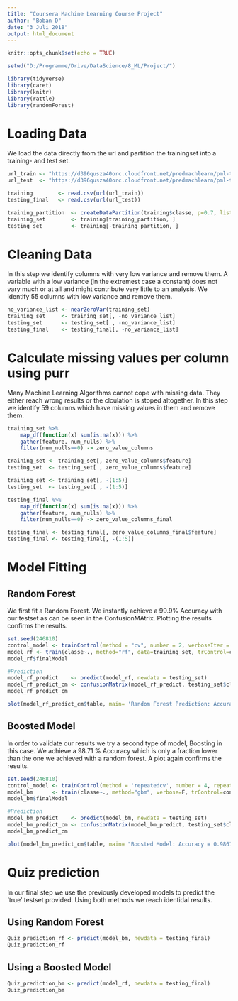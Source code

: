---
title: "Coursera Machine Learning Course Project"
author: "Boban D"
date: "3 Juli 2018"
output: html_document
---

```{r setup, include=FALSE}
knitr::opts_chunk$set(echo = TRUE)
```

```{r, echo=FALSE, warning=FALSE, message=FALSE}
setwd("D:/Programme/Drive/DataScience/8_ML/Project/")

library(tidyverse)
library(caret)
library(knitr)
library(rattle)
library(randomForest)
```




#######################################
# Loading Data
#######################################
We load the data directly from the url and partition the trainingset into a training- and test set.

```{r}
url_train <- "https://d396qusza40orc.cloudfront.net/predmachlearn/pml-training.csv"
url_test  <- "https://d396qusza40orc.cloudfront.net/predmachlearn/pml-testing.csv"

training        <- read.csv(url(url_train))
testing_final   <- read.csv(url(url_test))

training_partition  <- createDataPartition(training$classe, p=0.7, list=FALSE)
training_set        <- training[training_partition, ]
testing_set         <- training[-training_partition, ]
```


#######################################
# Cleaning Data
#######################################
In this step we identify columns with very low variance and remove them. A variable with a low variance (in the extremest case a constant) does not vary much or at all and might contribute very little to an analysis. We identify 55 columns with low variance and remove them.
```{r}
no_variance_list <- nearZeroVar(training_set)
training_set     <- training_set[, -no_variance_list]
testing_set      <- testing_set[ , -no_variance_list]
testing_final    <- testing_final[, -no_variance_list] 
```


# Calculate missing values per column using purr
Many Machine Learning Algorithms cannot cope with missing data. They either reach wrong results or the clculation is stoped altogether. In this step we identify 59 columns which have missing values in them and remove them.

```{r}
training_set %>%
    map_df(function(x) sum(is.na(x))) %>%
    gather(feature, num_nulls) %>%
    filter(num_nulls==0) -> zero_value_columns

training_set <- training_set[, zero_value_columns$feature]
testing_set  <- testing_set[ , zero_value_columns$feature]

training_set <- training_set[, -(1:5)]
testing_set  <- testing_set[ , -(1:5)] 

testing_final %>%
    map_df(function(x) sum(is.na(x))) %>%
    gather(feature, num_nulls) %>%
    filter(num_nulls==0) -> zero_value_columns_final

testing_final <- testing_final[, zero_value_columns_final$feature]
testing_final <- testing_final[, -(1:5)]
```



#######################################
# Model Fitting
#######################################
## Random Forest
We first fit a Random Forest. We instantly achieve a 99.9% Accuracy with our testset as can be seen in the ConfusionMAtrix. Plotting the results confirms the results.

```{r, echo=FALSE, cache=TRUE}
set.seed(246810)
control_model <- trainControl(method = "cv", number = 2, verboseIter = F)
model_rf <- train(classe~., method="rf", data=training_set, trControl=control_model)
model_rf$finalModel

#Prediction
model_rf_predict    <- predict(model_rf, newdata = testing_set)
model_rf_predict_cm <- confusionMatrix(model_rf_predict, testing_set$classe)
model_rf_predict_cm

plot(model_rf_predict_cm$table, main= 'Random Forest Prediction: Accuracy = 0.9985')
```




## Boosted Model
In order to validate our results we try a second type of model, Boosting in this case. We achieve a 98.71 % Accuracy which is only a fraction lower than the one we achieved with a random forest. A plot again confirms the results.


```{r, echo=FALSE, cache=TRUE}
set.seed(246810)
control_model <- trainControl(method = 'repeatedcv', number = 4, repeats = 1)
model_bm      <- train(classe~., method="gbm", verbose=F, trControl=control_model, data = training_set)
model_bm$finalModel

#Prediction
model_bm_predict    <- predict(model_bm, newdata = testing_set)
model_bm_predict_cm <- confusionMatrix(model_bm_predict, testing_set$classe) 
model_bm_predict_cm

plot(model_bm_predict_cm$table, main= "Boosted Model: Accuracy = 0.9861")
```



#######################################
# Quiz prediction
#######################################
In our final step we use the previously developed models to predict the 'true' testset provided. Using both methods we reach identidal results.

## Using Random Forest
```{r, echo=FALSE}
Quiz_prediction_rf <- predict(model_bm, newdata = testing_final)
Quiz_prediction_rf
```

## Using a Boosted Model
```{r, echo=FALSE}
Quiz_prediction_bm <- predict(model_rf, newdata = testing_final)
Quiz_prediction_bm
```



